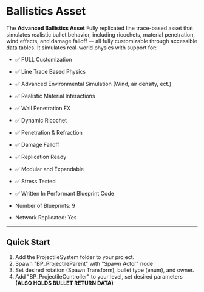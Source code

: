 ﻿# Ballistics Asset

The **Advanced Ballistics Asset** Fully replicated line trace-based asset that simulates realistic bullet behavior, including ricochets, material penetration, wind effects, and damage falloff — all fully customizable through accessible data tables.
It simulates real-world physics with support for:

- ✅ FULL Customization
- ✅ Line Trace Based Physics
- ✅ Advanced Environmental Simulation (Wind, air density, ect.)
- ✅ Realistic Material Interactions
- ✅ Wall Penetration FX
- ✅ Dynamic Ricochet
- ✅ Penetration & Refraction
- ✅ Damage Falloff
- ✅ Replication Ready
- ✅ Modular and Expandable
- ✅ Stress Tested
- ✅ Written In Performant Blueprint Code

- Number of Blueprints: 9
- Network Replicated: Yes

---
## Quick Start
1. Add the ProjectileSystem folder to your project.
2. Spawn "BP_ProjectileParent" with "Spawn Actor" node
3. Set desired rotation (Spawn Transform), bullet type (enum), and owner.
4. Add "BP_ProjectileController" to your level, set desired parameters **(ALSO HOLDS BULLET RETURN DATA)**